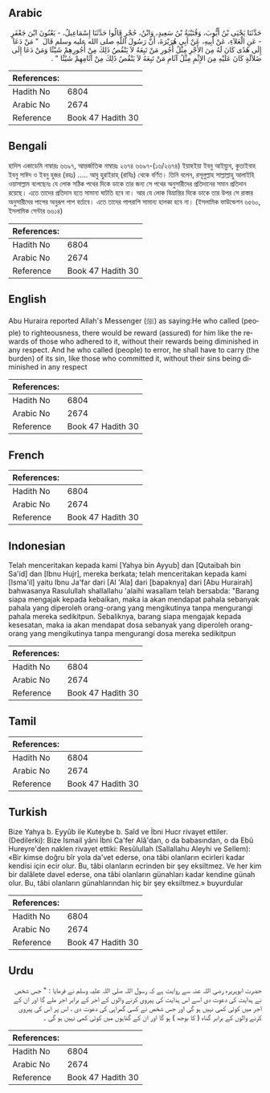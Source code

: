 ## Arabic


<div dir="rtl" lang="ar" style={{fontSize:'larger',backgroundColor:'#f8f9fa',padding:20}}>
حَدَّثَنَا يَحْيَى بْنُ أَيُّوبَ، وَقُتَيْبَةُ بْنُ سَعِيدٍ، وَابْنُ، حُجْرٍ قَالُوا حَدَّثَنَا إِسْمَاعِيلُ، - يَعْنُونَ ابْنَ جَعْفَرٍ - عَنِ الْعَلاَءِ، عَنْ أَبِيهِ، عَنْ أَبِي هُرَيْرَةَ، أَنَّ رَسُولَ اللَّهِ صلى الله عليه وسلم قَالَ ‏ "‏ مَنْ دَعَا إِلَى هُدًى كَانَ لَهُ مِنَ الأَجْرِ مِثْلُ أُجُورِ مَنْ تَبِعَهُ لاَ يَنْقُصُ ذَلِكَ مِنْ أُجُورِهِمْ شَيْئًا وَمَنْ دَعَا إِلَى ضَلاَلَةٍ كَانَ عَلَيْهِ مِنَ الإِثْمِ مِثْلُ آثَامِ مَنْ تَبِعَهُ لاَ يَنْقُصُ ذَلِكَ مِنْ آثَامِهِمْ شَيْئًا ‏"‏ ‏.‏
</div>
<div style={{backgroundColor:'#f8f9fa',padding:20, marginBottom: 10}}><table> <thead> <tr> <th>References:</th> <th></th> </tr> </thead> <tbody><tr><td>Hadith No</td><td>6804</td></tr><tr><td>Arabic No</td><td>2674</td></tr><tr><td>Reference</td><td>Book 47 Hadith 30</td></tr></tbody></table></div>

## Bengali


<div dir="ltr" lang="bn" style={{fontSize:'larger',backgroundColor:'#f8f9fa',padding:20}}>
হাদিস একাডেমি নাম্বারঃ ৬৬৯৭, আন্তর্জাতিক নাম্বারঃ ২৬৭৪ ৬৬৯৭-(১৬/২৬৭৪) ইয়াহইয়া ইবনু আইয়্যুব, কুতাইবাহ ইবনু সাঈদ ও ইবনু হুজর (রহঃ) ..... আবু হুরাইরাহ্ (রাযিঃ) থেকে বর্ণিত। তিনি বলেন, রসূলুল্লাহ সাল্লাল্লাহু আলাইহি ওয়াসাল্লাম বলেছেনঃ যে লোক সঠিক পথের দিকে ডাকে তার জন্য সে পথের অনুসারীদের প্রতিদানের সমান প্রতিদান রয়েছে। এতে তাদের প্রতিদান হতে সামান্য ঘাটতি হবে না। আর যে লোক বিভ্রান্তির দিকে ডাকে তার উপর সে রাস্তার অনুসারীদের পাপের অনুরূপ পাপ বর্তাবে। এতে তাদের পাপরাশি সামান্য হালকা হবে না। (ইসলামিক ফাউন্ডেশন ৬৫৬০, ইসলামিক সেন্টার ৬৬১৪)
</div>
<div style={{backgroundColor:'#f8f9fa',padding:20, marginBottom: 10}}><table> <thead> <tr> <th>References:</th> <th></th> </tr> </thead> <tbody><tr><td>Hadith No</td><td>6804</td></tr><tr><td>Arabic No</td><td>2674</td></tr><tr><td>Reference</td><td>Book 47 Hadith 30</td></tr></tbody></table></div>

## English


<div dir="ltr" lang="en" style={{fontSize:'larger',backgroundColor:'#f8f9fa',padding:20}}>
Abu Huraira reported Allah's Messenger (ﷺ) as saying:He who called (people) to righteousness, there would be reward (assured) for him like the rewards of those who adhered to it, without their rewards being diminished in any respect. And he who called (people) to error, he shall have to carry (the burden) of its sin, like those who committed it, without their sins being diminished in any respect
</div>
<div style={{backgroundColor:'#f8f9fa',padding:20, marginBottom: 10}}><table> <thead> <tr> <th>References:</th> <th></th> </tr> </thead> <tbody><tr><td>Hadith No</td><td>6804</td></tr><tr><td>Arabic No</td><td>2674</td></tr><tr><td>Reference</td><td>Book 47 Hadith 30</td></tr></tbody></table></div>

## French


<div dir="ltr" lang="fr" style={{fontSize:'larger',backgroundColor:'#f8f9fa',padding:20}}>

</div>
<div style={{backgroundColor:'#f8f9fa',padding:20, marginBottom: 10}}><table> <thead> <tr> <th>References:</th> <th></th> </tr> </thead> <tbody><tr><td>Hadith No</td><td>6804</td></tr><tr><td>Arabic No</td><td>2674</td></tr><tr><td>Reference</td><td>Book 47 Hadith 30</td></tr></tbody></table></div>

## Indonesian


<div dir="ltr" lang="id" style={{fontSize:'larger',backgroundColor:'#f8f9fa',padding:20}}>
Telah menceritakan kepada kami [Yahya bin Ayyub] dan [Qutaibah bin Sa'id] dan [Ibnu Hujr], mereka berkata; telah menceritakan kepada kami [Isma'il] yaitu Ibnu Ja'far dari [Al 'Ala] dari [bapaknya] dari [Abu Hurairah] bahwasanya Rasulullah shallallahu 'alaihi wasallam telah bersabda: "Barang siapa mengajak kepada kebaikan, maka ia akan mendapat pahala sebanyak pahala yang diperoleh orang-orang yang mengikutinya tanpa mengurangi pahala mereka sedikitpun. Sebaliknya, barang siapa mengajak kepada kesesatan, maka ia akan mendapat dosa sebanyak yang diperoleh orang-orang yang mengikutinya tanpa mengurangi dosa mereka sedikitpun
</div>
<div style={{backgroundColor:'#f8f9fa',padding:20, marginBottom: 10}}><table> <thead> <tr> <th>References:</th> <th></th> </tr> </thead> <tbody><tr><td>Hadith No</td><td>6804</td></tr><tr><td>Arabic No</td><td>2674</td></tr><tr><td>Reference</td><td>Book 47 Hadith 30</td></tr></tbody></table></div>

## Tamil


<div dir="ltr" lang="ta" style={{fontSize:'larger',backgroundColor:'#f8f9fa',padding:20}}>

</div>
<div style={{backgroundColor:'#f8f9fa',padding:20, marginBottom: 10}}><table> <thead> <tr> <th>References:</th> <th></th> </tr> </thead> <tbody><tr><td>Hadith No</td><td>6804</td></tr><tr><td>Arabic No</td><td>2674</td></tr><tr><td>Reference</td><td>Book 47 Hadith 30</td></tr></tbody></table></div>

## Turkish


<div dir="ltr" lang="tr" style={{fontSize:'larger',backgroundColor:'#f8f9fa',padding:20}}>
Bize Yahya b. Eyyûb ile Kuteybe b. Saîd ve İbni Hucr rivayet ettiler. (Dedilerki): Bize İsmail yâni İbni Ca'fer Alâ'dan, o da babasından, o da Ebû Hureyre'den naklen rivayet ettiki: Resûlullah (Sallallahu Aleyhi ve Sellem): «Bir kimse doğru bîr yola da'vet ederse, ona tâbi olanların ecirleri kadar kendisi için ecir olur. Bu, tâbi olanların ecrinden bir şey eksiltmez. Ve her kim bir dalâlete davel ederse, ona tâbi olanların günahları kadar kendine günah olur. Bu, tâbi olanların günahlarından hiç bir şey eksiltmez.» buyurdular
</div>
<div style={{backgroundColor:'#f8f9fa',padding:20, marginBottom: 10}}><table> <thead> <tr> <th>References:</th> <th></th> </tr> </thead> <tbody><tr><td>Hadith No</td><td>6804</td></tr><tr><td>Arabic No</td><td>2674</td></tr><tr><td>Reference</td><td>Book 47 Hadith 30</td></tr></tbody></table></div>

## Urdu


<div dir="rtl" lang="ur" style={{fontSize:'larger',backgroundColor:'#f8f9fa',padding:20}}>
حضرت ابوہریرہ رضی اللہ عنہ سے روایت ہے کہ رسول اللہ صلی اللہ علیہ وسلم نے فرمایا : " جس شخص نے ہدایت کی دعوت دی اسے اس ہدایت کی پیروی کرنے والوں کے اجر کے برابر اجر ملے گا اور ان کے اجر میں کوئی کمی نہیں ہو گی اور جس شخص نے کسی گمراہی کی دعوت دی ، اس پر اس کی پیروی کرنے والوں کے برابر گناہ ( کا بوجھ ) ہو گا اور ان کے گناہوں میں کوئی کمی نہیں ہو گی ۔
</div>
<div style={{backgroundColor:'#f8f9fa',padding:20, marginBottom: 10}}><table> <thead> <tr> <th>References:</th> <th></th> </tr> </thead> <tbody><tr><td>Hadith No</td><td>6804</td></tr><tr><td>Arabic No</td><td>2674</td></tr><tr><td>Reference</td><td>Book 47 Hadith 30</td></tr></tbody></table></div>